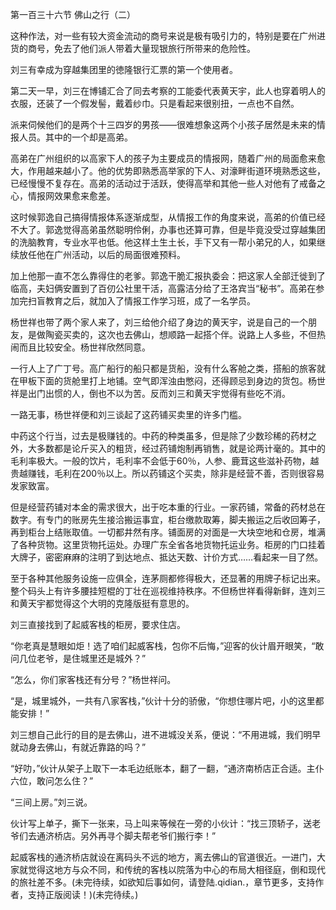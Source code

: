 

第一百三十六节 佛山之行（二）

这种作法，对一些有较大资金流动的商号来说是极有吸引力的，特别是要在广州进货的商号，免去了他们派人带着大量现银旅行所带来的危险性。

刘三有幸成为穿越集团里的徳隆银行汇票的第一个使用者。

第二天一早，刘三在博铺汇合了同去考察的工能委代表黄天宇，此人也穿着明人的衣服，还装了一个假发髻，戴着纱巾。只是看起来很别扭，一点也不自然。

派来伺候他们的是两个十三四岁的男孩――很难想象这两个小孩子居然是未来的情报人员。其中的一个却是高弟。

高弟在广州组织的以高家下人的孩子为主要成员的情报网，随着广州的局面愈来愈大，作用越来越小了。他的优势即熟悉高举家的下人、对濠畔街道环境熟悉这些，已经慢慢不复存在。高弟的活动过于活跃，使得高举和其他一些人对他有了戒备之心，情报网效果愈来愈差。

这时候郭逸自己搞得情报体系逐渐成型，从情报工作的角度来说，高弟的价值已经不大了。郭逸觉得高弟虽然聪明伶俐，办事也还算可靠，但是毕竟没受过穿越集团的洗脑教育，专业水平也低。他这样土生土长，手下又有一帮小弟兄的人，如果继续放任他在广州活动，以后的局面很难预料。

加上他那一直不怎么靠得住的老爹。郭逸干脆汇报执委会：把这家人全部迁徙到了临高，夫妇俩安置到了百仞公社里干活，高露洁分给了王洛宾当“秘书”。高弟在参加完扫盲教育之后，就加入了情报工作学习班，成了一名学员。

杨世祥也带了两个家人来了，刘三给他介绍了身边的黄天宇，说是自己的一个朋友，是做陶瓷买卖的，这次也去佛山，想顺路一起搭个伴。说路上人多些，不但热闹而且比较安全。杨世祥欣然同意。

一行人上了广丁号。高广船行的船只都是货船，没有什么客舱之类，搭船的旅客就在甲板下面的货舱里打上地铺。空气即浑浊由憋闷，还得顾忌到身边的货包。杨世祥是出门出惯的人，倒也不以为苦。反而刘三和黄天宇觉得有些吃不消。

一路无事，杨世祥便和刘三谈起了这药铺买卖里的许多门槛。

中药这个行当，过去是极赚钱的。中药的种类虽多，但是除了少数珍稀的药材之外，大多数都是论斤买入的粗货，经过药铺炮制再销售，就是论两计毫的。其中的毛利率极大。一般的饮片，毛利率不会低于60％，人参、鹿茸这些滋补药物，越贵越赚钱，毛利在200％以上。所以药铺这个买卖，除非是经营不善，否则很容易发家致富。

但是经营药铺对本金的需求很大，出于吃本重的行业。一家药铺，常备的药材总在数字。有专门的账房先生接洽搬运事宜，柜台缴款取筹，脚夫搬运之后收回筹子，再到柜台上结账取值。一切都井然有序。铺面房的对面是一大块空地和仓房，堆满了各种货物。这里货物托运处。办理广东全省各地货物托运业务。柜房的门口挂着大牌子，密密麻麻的注明了到达地点、抵达天数、计价方式……看起来一目了然。

至于各种其他服务设施一应俱全，连茅厕都修得极大，还显著的用牌子标记出来。整个码头上有许多腰挂短棍的丁壮在巡视维持秩序。不但杨世祥看得新鲜，连刘三和黄天宇都觉得这个大明的克隆版挺有意思的。

刘三直接找到了起威客栈的柜房，要求住店。

“你老真是慧眼如炬！选了咱们起威客栈，包你不后悔，”迎客的伙计眉开眼笑，“敢问几位老爷，是住城里还是城外？”

“怎么，你们家客栈还有分号？”杨世祥问。

“是，城里城外，一共有八家客栈，”伙计十分的骄傲，“你想住哪片吧，小的这里都能安排！”

刘三想自己此行的目的是去佛山，进不进城没关系，便说：“不用进城，我们明早就动身去佛山，有就近靠路的吗？”

“好叻，”伙计从架子上取下一本毛边纸账本，翻了一翻，“通济南桥店正合适。主仆六位，敢问怎么住？”

“三间上房。”刘三说。

伙计写上单子，撕下一张来，马上叫来等候在一旁的小伙计：“找三顶轿子，送老爷们去通济桥店。另外再寻个脚夫帮老爷们搬行李！”

起威客栈的通济桥店就设在离码头不远的地方，离去佛山的官道很近。一进门，大家就觉得这地方与众不同，和传统的客栈以院落为中心的布局大相径庭，倒和现代的旅社差不多。(未完待续，如欲知后事如何，请登陆.qidian.，章节更多，支持作者，支持正版阅读！)(未完待续。)

